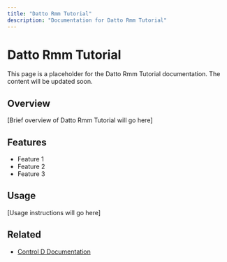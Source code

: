 ```yaml
---
title: "Datto Rmm Tutorial"
description: "Documentation for Datto Rmm Tutorial"
---
```


# Datto Rmm Tutorial

This page is a placeholder for the Datto Rmm Tutorial documentation. The content will be updated soon.

## Overview

[Brief overview of Datto Rmm Tutorial will go here]

## Features

- Feature 1
- Feature 2
- Feature 3

## Usage

[Usage instructions will go here]

## Related

- [Control D Documentation](https://docs.controld.com/)
